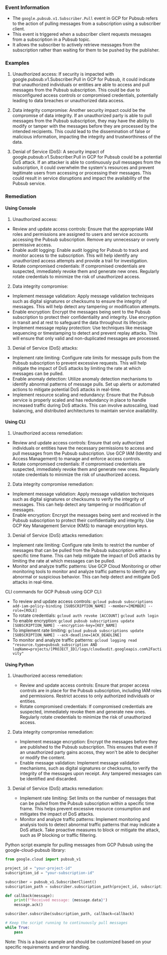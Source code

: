
### Event Information

- The `google.pubsub.v1.Subscriber.Pull` event in GCP for Pubsub refers to the action of pulling messages from a subscription using a subscriber client.
- This event is triggered when a subscriber client requests messages from a subscription in a Pubsub topic.
- It allows the subscriber to actively retrieve messages from the subscription rather than waiting for them to be pushed by the publisher.


### Examples

1. Unauthorized access: If security is impacted with google.pubsub.v1.Subscriber.Pull in GCP for Pubsub, it could indicate that unauthorized individuals or entities are able to access and pull messages from the Pubsub subscription. This could be due to misconfigured access controls or compromised credentials, potentially leading to data breaches or unauthorized data access.

2. Data integrity compromise: Another security impact could be the compromise of data integrity. If an unauthorized party is able to pull messages from the Pubsub subscription, they may have the ability to modify or tamper with the messages before they are processed by the intended recipients. This could lead to the dissemination of false or malicious information, impacting the integrity and trustworthiness of the data.

3. Denial of Service (DoS): A security impact of google.pubsub.v1.Subscriber.Pull in GCP for Pubsub could be a potential DoS attack. If an attacker is able to continuously pull messages from the subscription, it could overwhelm the system's resources and prevent legitimate users from accessing or processing their messages. This could result in service disruptions and impact the availability of the Pubsub service.

### Remediation

#### Using Console

1. Unauthorized access:
- Review and update access controls: Ensure that the appropriate IAM roles and permissions are assigned to users and service accounts accessing the Pubsub subscription. Remove any unnecessary or overly permissive access.
- Enable audit logging: Enable audit logging for Pubsub to track and monitor access to the subscription. This will help identify any unauthorized access attempts and provide a trail for investigation.
- Rotate compromised credentials: If compromised credentials are suspected, immediately revoke them and generate new ones. Regularly rotate credentials to minimize the risk of unauthorized access.

2. Data integrity compromise:
- Implement message validation: Apply message validation techniques such as digital signatures or checksums to ensure the integrity of messages. This will help detect any tampering or modification attempts.
- Enable encryption: Encrypt the messages being sent to the Pubsub subscription to protect their confidentiality and integrity. Use encryption in transit and at rest to safeguard the data throughout its lifecycle.
- Implement message replay protection: Use techniques like message sequencing or timestamping to detect and prevent replay attacks. This will ensure that only valid and non-duplicated messages are processed.

3. Denial of Service (DoS) attacks:
- Implement rate limiting: Configure rate limits for message pulls from the Pubsub subscription to prevent excessive requests. This will help mitigate the impact of DoS attacks by limiting the rate at which messages can be pulled.
- Enable anomaly detection: Utilize anomaly detection mechanisms to identify abnormal patterns of message pulls. Set up alerts or automated actions to mitigate potential DoS attacks in real-time.
- Implement resource scaling and redundancy: Ensure that the Pubsub service is properly scaled and has redundancy in place to handle increased traffic during DoS attacks. This can involve autoscaling, load balancing, and distributed architectures to maintain service availability.

#### Using CLI

1. Unauthorized access remediation:
- Review and update access controls: Ensure that only authorized individuals or entities have the necessary permissions to access and pull messages from the Pubsub subscription. Use GCP IAM (Identity and Access Management) to manage and enforce access controls.
- Rotate compromised credentials: If compromised credentials are suspected, immediately revoke them and generate new ones. Regularly rotate credentials to minimize the risk of unauthorized access.

2. Data integrity compromise remediation:
- Implement message validation: Apply message validation techniques such as digital signatures or checksums to verify the integrity of messages. This can help detect any tampering or modification of messages.
- Enable encryption: Encrypt the messages being sent and received in the Pubsub subscription to protect their confidentiality and integrity. Use GCP Key Management Service (KMS) to manage encryption keys.

3. Denial of Service (DoS) attacks remediation:
- Implement rate limiting: Configure rate limits to restrict the number of messages that can be pulled from the Pubsub subscription within a specific time frame. This can help mitigate the impact of DoS attacks by limiting the rate at which messages can be pulled.
- Monitor and analyze traffic patterns: Use GCP Cloud Monitoring or other monitoring tools to monitor and analyze traffic patterns to identify any abnormal or suspicious behavior. This can help detect and mitigate DoS attacks in real-time.

CLI commands for GCP Pubsub using GCP CLI:
- To review and update access controls:
  `gcloud pubsub subscriptions add-iam-policy-binding [SUBSCRIPTION_NAME] --member=[MEMBER] --role=[ROLE]`
- To rotate credentials:
  `gcloud auth revoke [ACCOUNT]`
  `gcloud auth login`
- To enable encryption:
  `gcloud pubsub subscriptions update [SUBSCRIPTION_NAME] --encryption-key=[KEY_NAME]`
- To implement rate limiting:
  `gcloud pubsub subscriptions update [SUBSCRIPTION_NAME] --ack-deadline=[ACK_DEADLINE]`
- To monitor and analyze traffic patterns:
  `gcloud logging read "resource.type=pubsub_subscription AND logName=projects/[PROJECT_ID]/logs/cloudaudit.googleapis.com%2Factivity"`

#### Using Python

1. Unauthorized access remediation:
   - Review and update access controls: Ensure that proper access controls are in place for the Pubsub subscription, including IAM roles and permissions. Restrict access to only authorized individuals or entities.
   - Rotate compromised credentials: If compromised credentials are suspected, immediately revoke them and generate new ones. Regularly rotate credentials to minimize the risk of unauthorized access.

2. Data integrity compromise remediation:
   - Implement message encryption: Encrypt the messages before they are published to the Pubsub subscription. This ensures that even if an unauthorized party gains access, they won't be able to decipher or modify the content.
   - Enable message validation: Implement message validation mechanisms, such as digital signatures or checksums, to verify the integrity of the messages upon receipt. Any tampered messages can be identified and discarded.

3. Denial of Service (DoS) attacks remediation:
   - Implement rate limiting: Set limits on the number of messages that can be pulled from the Pubsub subscription within a specific time frame. This helps prevent excessive resource consumption and mitigates the impact of DoS attacks.
   - Monitor and analyze traffic patterns: Implement monitoring and analysis tools to detect abnormal traffic patterns that may indicate a DoS attack. Take proactive measures to block or mitigate the attack, such as IP blocking or traffic filtering.

Python script example for pulling messages from GCP Pubsub using the google-cloud-pubsub library:

```python
from google.cloud import pubsub_v1

project_id = "your-project-id"
subscription_id = "your-subscription-id"

subscriber = pubsub_v1.SubscriberClient()
subscription_path = subscriber.subscription_path(project_id, subscription_id)

def callback(message):
    print(f"Received message: {message.data}")
    message.ack()

subscriber.subscribe(subscription_path, callback=callback)

# Keep the script running to continuously pull messages
while True:
    pass
```

Note: This is a basic example and should be customized based on your specific requirements and error handling.

